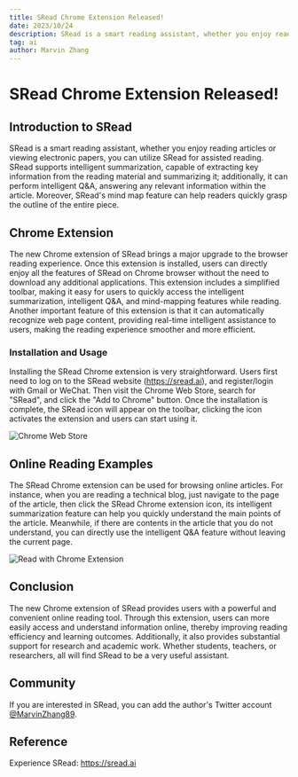 ```yaml
---
title: SRead Chrome Extension Released!
date: 2023/10/24
description: SRead is a smart reading assistant, whether you enjoy reading articles or viewing electronic papers, you can utilize ...
tag: ai
author: Marvin Zhang
---
```


# SRead Chrome Extension Released!

## Introduction to SRead

SRead is a smart reading assistant, whether you enjoy reading articles or viewing electronic papers, you can utilize SRead for assisted reading. SRead supports intelligent summarization, capable of extracting key information from the reading material and summarizing it; additionally, it can perform intelligent Q&A, answering any relevant information within the article. Moreover, SRead's mind map feature can help readers quickly grasp the outline of the entire piece.

## Chrome Extension

The new Chrome extension of SRead brings a major upgrade to the browser reading experience. Once this extension is installed, users can directly enjoy all the features of SRead on Chrome browser without the need to download any additional applications. This extension includes a simplified toolbar, making it easy for users to quickly access the intelligent summarization, intelligent Q&A, and mind-mapping features while reading. Another important feature of this extension is that it can automatically recognize web page content, providing real-time intelligent assistance to users, making the reading experience smoother and more efficient.

### Installation and Usage

Installing the SRead Chrome extension is very straightforward. Users first need to log on to the SRead website (https://sread.ai), and register/login with Gmail or WeChat. Then visit the Chrome Web Store, search for "SRead", and click the "Add to Chrome" button. Once the installation is complete, the SRead icon will appear on the toolbar, clicking the icon activates the extension and users can start using it.

![Chrome Web Store](https://codao.crawlab.cn/images/2023-10-24-082020.png)

## Online Reading Examples

The SRead Chrome extension can be used for browsing online articles. For instance, when you are reading a technical blog, just navigate to the page of the article, then click the SRead Chrome extension icon, its intelligent summarization feature can help you quickly understand the main points of the article. Meanwhile, if there are contents in the article that you do not understand, you can directly use the intelligent Q&A feature without leaving the current page.

![Read with Chrome Extension](https://codao.crawlab.cn/images/2023-10-24-081719.png)

## Conclusion

The new Chrome extension of SRead provides users with a powerful and convenient online reading tool. Through this extension, users can more easily access and understand information online, thereby improving reading efficiency and learning outcomes. Additionally, it also provides substantial support for research and academic work. Whether students, teachers, or researchers, all will find SRead to be a very useful assistant.

## Community

If you are interested in SRead, you can add the author's Twitter account [@MarvinZhang89](https://twitter.com/@MarvinZhang89).

## Reference

Experience SRead: https://sread.ai
